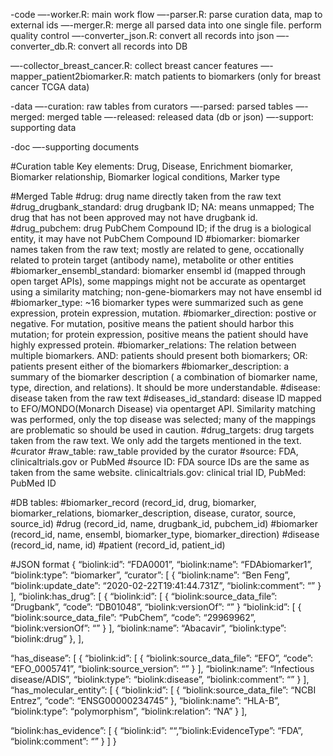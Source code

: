 -code
----worker.R: main work flow
----parser.R: parse curation data, map to external ids
----merger.R: merge all parsed data into one single file. perform quality control
----converter_json.R: convert all records into json 
----converter_db.R: convert all records into DB

----collector_breast_cancer.R: collect breast cancer features
----mapper_patient2biomarker.R: match patients to biomarkers (only for breast cancer TCGA data)

-data
----curation: raw tables from curators
----parsed: parsed tables
----merged: merged table
----released: released data (db or json)
----support: supporting data

-doc
----supporting documents

#################
#Curation table
Key elements: 
Drug, Disease, Enrichment biomarker, Biomarker relationship,	Biomarker logical conditions,	Marker type

#################
#Merged Table
#drug: drug name directly taken from the raw text
#drug_drugbank_standard: drug drugbank ID; NA: means unmapped; The drug that has not been approved may not have drugbank id.
#drug_pubchem: drug PubChem Compound ID; if the drug is a biological entity, it may have not PubChem Compound ID
#biomarker: biomarker names taken from the raw text; mostly are related to gene, occationally related to protein target (antibody name), metabolite or other entities
#biomarker_ensembl_standard: biomarker ensembl id (mapped through open target APIs), some mappings might not be accurate as opentarget using a similarity matching; non-gene-biomarkers may not have ensembl id
#biomarker_type: ~16 biomarker types were summarized such as gene expression, protein expression, mutation.
#biomarker_direction: postive or negative. For mutation, positive means the patient should harbor this mutation; for protein expression, positive means the patient should have highly expressed protein.
#biomarker_relations: The relation between multiple biomarkers. AND: patients should present both biomarkers; OR: patients present either of the biomarkers
#biomarker_description: a summary of the biomarker description ( a combination of biomarker name, type, direction, and relations). It should be more understandable.
#disease: disease taken from the raw text
#diseases_id_standard: disease ID mapped to EFO/MONDO(Monarch Disease) via opentarget API. Similarity matching was performed, only the top disease was selected; many of the mappings are problematic so should be used in caution.
#drug_targets: drug targets taken from the raw text. We only add the targets mentioned in the text.
#curator
#raw_table: raw_table provided by the curator
#source: FDA, clinicaltrials.gov or PubMed
#source ID: FDA source IDs are the same as taken from the same website. clinicaltrials.gov: clinical trial ID, PubMed: PubMed ID

#################
#DB tables:
#biomarker_record (record_id,	drug,	biomarker,	biomarker_relations,	biomarker_description,	disease,	curator,	source,	source_id)
#drug (record_id, name, drugbank_id, pubchem_id)
#biomarker (record_id, name, ensembl, biomarker_type, biomarker_direction)
#disease (record_id, name, id)
#patient (record_id, patient_id)

#################
#JSON format
{
  "biolink:id": "FDA0001",
  "biolink:name": "FDAbiomarker1",
  "biolink:type": "biomarker",
  "curator": [
    {
      "biolink:name": "Ben Feng",
      "biolink:update_date": "2020-02-22T19:41:44.731Z",
      "biolink:comment": "" 
    }
  ],
  "biolink:has_drug": [
    {
      "biolink:id": [
        {
          "biolink:source_data_file": "Drugbank",
          "code": "DB01048",
          "biolink:versionOf": ""
        }
       "biolink:id": [
        {
          "biolink:source_data_file": "PubChem",
          "code": "29969962",
          "biolink:versionOf": ""
        }
      ],
      "biolink:name": "Abacavir",
      "biolink:type": "biolink:drug"
    },
  ],
    
  "has_disease": [
    {
      "biolink:id": [
        {
          "biolink:source_data_file": "EFO",
          "code": "EFO_0005741",
          "biolink:source_version": ""
        }
      ],
      "biolink:name": "Infectious disease/ADIS",
      "biolink:type": "biolink:disease",
      "biolink:comment": ""
    }
  ],
  "has_molecular_entity": [
    {
      "biolink:id": [
      {
         "biolink:source_data_file": "NCBI Entrez",
         "code": "ENSG00000234745"
       },
      "biolink:name": "HLA-B",
      "biolink:type": "polymorphism",
      "biolink:relation": "NA"
    }
    ],

  "biolink:has_evidence": [
    {
      "biolink:id": "",
      "biolink:EvidenceType": "FDA",
      "biolink:comment": ""
    }
  ]
}

################